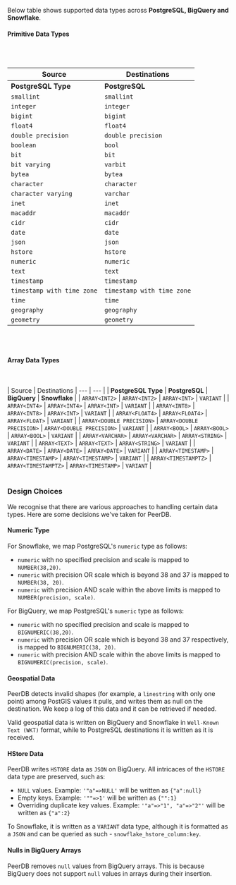 
Below table shows supported data types across **PostgreSQL, BigQuery and Snowflake**.

#### Primitive Data Types

<br></br>

| Source | Destinations
| --- | --- |
| <b>PostgreSQL Type</b> | <b>PostgreSQL</b> | <b>BigQuery</b> | <b>Snowflake</b> |
| `smallint` | `smallint` | `INTEGER` | `INTEGER` |
| `integer` | `integer` | `INTEGER` | `INTEGER` |
| `bigint` | `bigint` | `INTEGER` | `INTEGER` |
| `float4` | `float4` | `FLOAT` | `FLOAT` |
| `double precision` | `double precision` | `FLOAT` | `FLOAT` |
| `boolean` | `bool` | `BOOLEAN` | `BOOLEAN` |
| `bit` | `bit` | `BYTES` | `BINARY` |
| `bit varying` | `varbit` | `BYTES` | `BINARY` |
| `bytea` | `bytea` | `BYTES` | `BINARY` |
| `character` | `character` | `STRING` | `STRING` |
| `character varying` | `varchar` | `STRING` | `STRING` |
| `inet` | `inet` | `STRING` | `STRING` |
| `macaddr` | `macaddr` | `STRING` | `STRING` |
| `cidr` | `cidr` | `STRING` | `STRING` |
| `date` | `date` | `DATE` | `DATE` |
| `json` | `json` | `STRING` | `VARIANT` |
| `hstore` | `hstore` | `JSON` | `VARIANT` |
| `numeric` | `numeric` | `BIGNUMERIC` | `NUMBER` |
| `text` | `text` | `STRING` | `STRING` |
| `timestamp` | `timestamp` | `TIMESTAMP` | `TIMESTAMP_NTZ` |
| `timestamp with time zone` | `timestamp with time zone` | `TIMESTAMP` | `TIMESTAMP_TZ` |
| `time` | `time` | `TIME` | `TIME` |
| `geography` | `geography` | `GEOGRAPHY` | `GEOGRAPHY` |
| `geometry` | `geometry` | `GEOGRAPHY` | `GEOMETRY` |

<br></br>
#### Array Data Types
<br></br>
| Source | Destinations
| --- | --- |
| <b>PostgreSQL Type</b> | <b>PostgreSQL</b> | <b>BigQuery</b> | <b>Snowflake</b> |
| `ARRAY<INT2>` | `ARRAY<INT2>` | `ARRAY<INT>` | `VARIANT` |
| `ARRAY<INT4>` | `ARRAY<INT4>` | `ARRAY<INT>` | `VARIANT` |
| `ARRAY<INT8>` | `ARRAY<INT8>` | `ARRAY<INT>` | `VARIANT` |
| `ARRAY<FLOAT4>` | `ARRAY<FLOAT4>` | `ARRAY<FLOAT>` | `VARIANT` |
| `ARRAY<DOUBLE PRECISION>` | `ARRAY<DOUBLE PRECISION>` | `ARRAY<DOUBLE PRECISION>` | `VARIANT` |
| `ARRAY<BOOL>` | `ARRAY<BOOL>` | `ARRAY<BOOL>` | `VARIANT` |
| `ARRAY<VARCHAR>` | `ARRAY<VARCHAR>` | `ARRAY<STRING>` | `VARIANT` |
| `ARRAY<TEXT>` | `ARRAY<TEXT>` | `ARRAY<STRING>` | `VARIANT` |
| `ARRAY<DATE>` | `ARRAY<DATE>` | `ARRAY<DATE>` | `VARIANT` |
| `ARRAY<TIMESTAMP>` | `ARRAY<TIMESTAMP>` | `ARRAY<TIMESTAMP>` | `VARIANT` |
| `ARRAY<TIMESTAMPTZ>` | `ARRAY<TIMESTAMPTZ>` | `ARRAY<TIMESTAMP>` | `VARIANT` |
<br></br>

### Design Choices
We recognise that there are various approaches to handling certain data types. Here are some decisions we've taken for PeerDB.

#### Numeric Type
For Snowflake, we map PostgreSQL's `numeric` type as follows:
- `numeric` with no specified precision and scale is mapped to `NUMBER(38,20)`.
- `numeric` with precision OR scale which is beyond 38 and 37 is mapped to `NUMBER(38, 20)`.
- `numeric` with precision AND scale within the above limits is mapped to `NUMBER(precision, scale)`.

For BigQuery, we map PostgreSQL's `numeric` type as follows:
- `numeric` with no specified precision and scale is mapped to `BIGNUMERIC(38,20)`.
- `numeric` with precision OR scale which is beyond 38 and 37 respectively, is mapped to `BIGNUMERIC(38, 20)`.
- `numeric` with precision AND scale within the above limits is mapped to `BIGNUMERIC(precision, scale)`.

#### Geospatial Data
PeerDB detects invalid shapes (for example, a `linestring` with only one point) among PostGIS values it pulls, and writes them as null on the destination.
We keep a log of this data and it can be retrieved if needed.

Valid geospatial data is written on BigQuery and Snowflake in `Well-Known Text (WKT)` format,
while to PostgreSQL destinations it is written as it is received.

#### HStore Data
PeerDB writes `HSTORE` data as `JSON` on BigQuery. All intricaces of the `HSTORE` data type are preserved, such as:
- `NULL` values. Example: `'"a"=>NULL'` will be written as `{"a":null}`
- Empty keys. Example: `'""=>1'` will be written as `{"":1}`
- Overriding duplicate key values. Example: `'"a"=>"1", "a"=>"2"'` will be written as `{"a":2}`

To Snowflake, it is written as a `VARIANT` data type, although it is
formatted as a `JSON` and can be queried as such - `snowflake_hstore_column:key`.

#### Nulls in BigQuery Arrays
PeerDB removes `null` values from BigQuery arrays. This is because BigQuery does not support `null` values in arrays during their insertion.